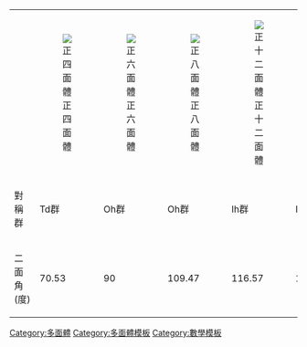{| class="wikitable"
|-
|  || [[File:Tetraeder-Animation.gif|thumb|正四面體]] || [[File:Cube Animation.gif|thumb|正六面體]] || [[File:Oktaeder-Animation.gif|thumb|正八面體]] || [[File:Dodekaeder-Animation.gif|thumb|正十二面體]] || [[File:Ikosaeder-Animation.gif|thumb|正二十面體]]
|-
| 對稱群 || Td群 || Oh群 || Oh群 || Ih群 || Ih群
|-
| 二面角(度) || 70.53 || 90 || 109.47 || 116.57 || 138.19
|}

[[Category:多面體]]
[[Category:多面體模板]]
[[Category:數學模板]]